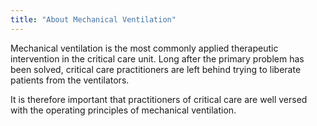 ```yaml
---
title: "About Mechanical Ventilation"
---
```


Mechanical ventilation is the most commonly applied therapeutic intervention in the critical care unit. Long after the primary problem has been solved, critical care practitioners are left behind trying to liberate patients from the ventilators.

It is therefore important that practitioners of critical care are well versed with the operating principles of mechanical ventilation.
